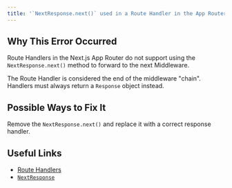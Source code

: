 ```yaml
---
title: '`NextResponse.next()` used in a Route Handler in the App Router'
---
```


## Why This Error Occurred

Route Handlers in the Next.js App Router do not support using the `NextResponse.next()` method to forward to the next Middleware.

The Route Handler is considered the end of the middleware "chain". Handlers must always return a `Response` object instead.

## Possible Ways to Fix It

Remove the `NextResponse.next()` and replace it with a correct response handler.

## Useful Links

- [Route Handlers](/docs/app/api-reference/file-conventions/route)
- [`NextResponse`](/docs/app/api-reference/functions/next-response)
